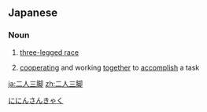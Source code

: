 ==Japanese==
{{ja-kanjitab|に|にん|さん|きゃく|yomi=on}}

===Noun===
{{ja-noun|ににん さんきゃく}}

# [[three-legged race]]
# {{lb|ja|idiomatic|sort=ににんさんきゃく}} [[cooperating]] and working [[together]] to [[accomplish]] a task

[[Category:Yojijukugo|ににんさんきゃく]]

[[ja:二人三脚]]
[[zh:二人三脚]]